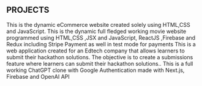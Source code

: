 ## PROJECTS 

<ProjectCard title="Thrift Store" link="https://thrift-ecommerce.netlify.app/" bg="linear-gradient(to right, #D4145A 0%, #FBB03B 100%)">
This is the dynamic eCommerce website created solely using HTML,CSS and JavaScript.
</ProjectCard>

<ProjectCard title="HOMEFLIX Movie Site" link="https://homeflix-build.netlify.app"  bg="linear-gradient(to right, blue 10%, pink)">
This is the dynamic full fledged working movie website programmed using HTML,CSS ,JSX and JavaScript, ReactJS ,Firebase and Redux including Stripe Payment as well in test mode for payments  
</ProjectCard>

<ProjectCard title="Hackathon Submission App" link="https://chetan-hackathon-assignment.vercel.app/" bg="linear-gradient(to right, rgb(0, 146, 69) 0%, rgb(252, 238, 33) 100%)">
This is a web application created for an Edtech company that allows learners to submit their hackathon solutions. The objective is to create a submissions feature where learners can submit their hackathon solutions.. 
</ProjectCard>

<ProjectCard title="ChatGPT Clone" link="https://chatgpt-build.vercel.app/" bg="linear-gradient(to right, rgb(213, 133, 255) 0%, rgb(0, 255, 238) 100%)">
This is a full working ChatGPT clone with Google Authentication made with Next.js, Firebase and OpenAI API
</ProjectCard>

